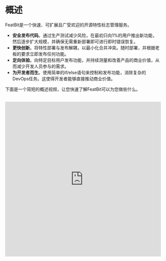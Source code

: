 # 概述

FeatBit是一个快速、可扩展且广受欢迎的开源特性标志管理服务。

- **安全发布代码**。通过生产测试减少风险，在最初只向1%的用户推出新功能，然后逐步扩大规模，并确保无需重新部署即可进行即时错误恢复。
- **更快创新**。将特性部署与发布解耦，以最小化合并冲突。随时部署，并根据老板的要求立即发布任何功能。
- **定向体验**。向特定目标用户发布功能，并持续测量和改善产品的商业价值，从而减少开发人员参与的需求。
- **为开发者而生**。使用简单的if/else语句来控制和发布功能，消除复杂的DevOps任务。这使得开发者能够直接推动商业价值。

下面是一个简短的概述视频，让您快速了解FeatBit可以为您做些什么。

<br />

<iframe width="100%" height="500" src="https://www.youtube.com/embed/hfww1FpjHV0?si=Er34wjvwz-CwG4Er" title="YouTube video player" frameBorder="0" allow="accelerometer; autoplay; clipboard-write; encrypted-media; gyroscope; picture-in-picture; web-share" allowFullScreen />